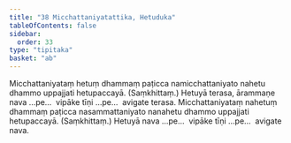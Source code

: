 ```yaml
---
title: "38 Micchattaniyatattika, Hetuduka"
tableOfContents: false
sidebar:
  order: 33
type: "tipitaka"
basket: "ab"
---
```



<DynamicBreadcrumb />

<Division number="81">

<Paragraph number="211">
Micchattaniyataṃ hetuṃ dhammaṃ paṭicca namicchattaniyato nahetu dhammo uppajjati hetupaccayā. (Saṃkhittaṃ.) Hetuyā terasa, ārammaṇe nava …pe…  vipāke tīṇi …pe…  avigate terasa.
</Paragraph>

<Paragraph number="212">
Micchattaniyataṃ nahetuṃ dhammaṃ paṭicca nasammattaniyato nanahetu dhammo uppajjati hetupaccayā. (Saṃkhittaṃ.) Hetuyā nava …pe…  vipāke tīṇi …pe…  avigate nava.
</Paragraph>
</Division>